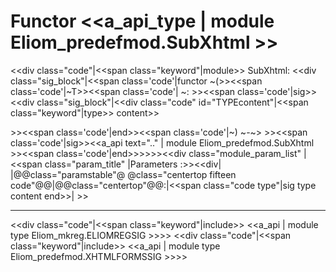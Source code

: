 =Functor <<a_api_type | module Eliom_predefmod.SubXhtml >> =
<<div class="code"|<<span class="keyword"|module>> SubXhtml: <<div class="sig_block"|<<span class='code'|functor ~(>><<span class='code'|~T>><<span class='code'| ~: >><<span class='code'|sig>><<div class="sig_block"|<<div class="code" id="TYPEcontent"|<<span class="keyword"|type>> content>>

>><<span class='code'|end>><<span class='code'|~) ~-~> >><<span class='code'|sig>><<a_api text=".." | module Eliom_predefmod.SubXhtml >><<span class='code'|end>>>>>><<div class="module_param_list" | <<span class="param_title" |Parameters :>><<div|
|@@class="paramstable"@ @class="centertop fifteen code"@@{{{T}}}|@@class="centertop"@@:|<<span class="code type"|sig type content end>>|
>>

----
<<div class="code"|<<span class="keyword"|include>> <<a_api | module type Eliom_mkreg.ELIOMREGSIG >>>>
<<div class="code"|<<span class="keyword"|include>> <<a_api | module type Eliom_predefmod.XHTMLFORMSSIG >>>>
